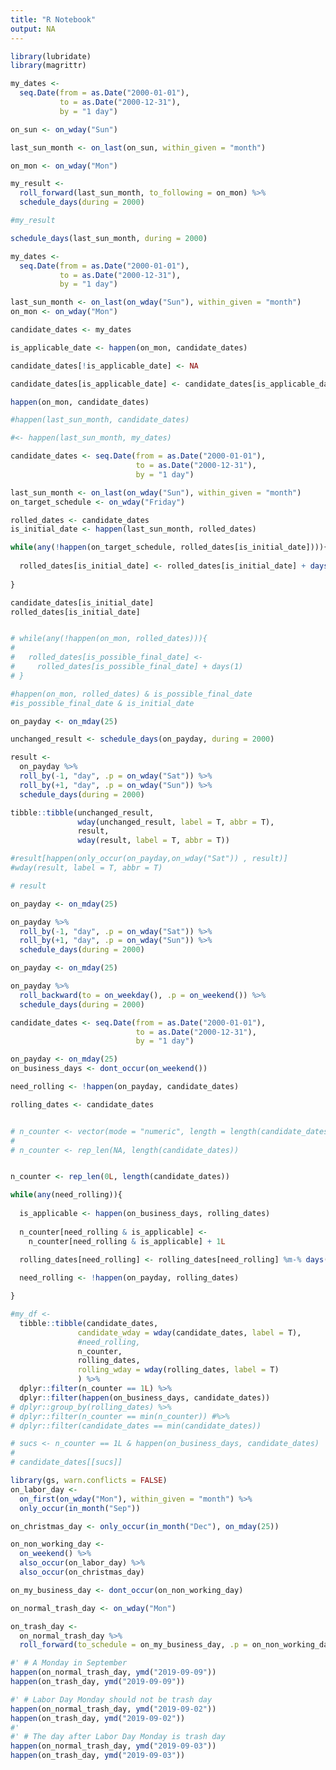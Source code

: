 ```yaml
---
title: "R Notebook"
output: NA
---
```


 

```r
library(lubridate)
library(magrittr)
```

```r
my_dates <- 
  seq.Date(from = as.Date("2000-01-01"),
           to = as.Date("2000-12-31"),
           by = "1 day")

on_sun <- on_wday("Sun")

last_sun_month <- on_last(on_sun, within_given = "month")

on_mon <- on_wday("Mon")

my_result <- 
  roll_forward(last_sun_month, to_following = on_mon) %>% 
  schedule_days(during = 2000)

#my_result

schedule_days(last_sun_month, during = 2000)
```

```r
my_dates <- 
  seq.Date(from = as.Date("2000-01-01"),
           to = as.Date("2000-12-31"),
           by = "1 day")

last_sun_month <- on_last(on_wday("Sun"), within_given = "month")
on_mon <- on_wday("Mon")

candidate_dates <- my_dates

is_applicable_date <- happen(on_mon, candidate_dates)

candidate_dates[!is_applicable_date] <- NA

candidate_dates[is_applicable_date] <- candidate_dates[is_applicable_date] - days(1)

happen(on_mon, candidate_dates)

#happen(last_sun_month, candidate_dates)

#<- happen(last_sun_month, my_dates)
```

```r
candidate_dates <- seq.Date(from = as.Date("2000-01-01"),
                            to = as.Date("2000-12-31"),
                            by = "1 day")

last_sun_month <- on_last(on_wday("Sun"), within_given = "month")
on_target_schedule <- on_wday("Friday")

rolled_dates <- candidate_dates
is_initial_date <- happen(last_sun_month, rolled_dates)

while(any(!happen(on_target_schedule, rolled_dates[is_initial_date]))){
  
  rolled_dates[is_initial_date] <- rolled_dates[is_initial_date] + days(1)
  
}

candidate_dates[is_initial_date]
rolled_dates[is_initial_date]


# while(any(!happen(on_mon, rolled_dates))){
#   
#   rolled_dates[is_possible_final_date] <- 
#     rolled_dates[is_possible_final_date] + days(1)
# }

#happen(on_mon, rolled_dates) & is_possible_final_date
#is_possible_final_date & is_initial_date

```

```r
on_payday <- on_mday(25)

unchanged_result <- schedule_days(on_payday, during = 2000)

result <- 
  on_payday %>% 
  roll_by(-1, "day", .p = on_wday("Sat")) %>% 
  roll_by(+1, "day", .p = on_wday("Sun")) %>% 
  schedule_days(during = 2000) 

tibble::tibble(unchanged_result, 
               wday(unchanged_result, label = T, abbr = T),
               result, 
               wday(result, label = T, abbr = T))

#result[happen(only_occur(on_payday,on_wday("Sat")) , result)]
#wday(result, label = T, abbr = T)

# result
```

```r
on_payday <- on_mday(25)

on_payday %>% 
  roll_by(-1, "day", .p = on_wday("Sat")) %>% 
  roll_by(+1, "day", .p = on_wday("Sun")) %>% 
  schedule_days(during = 2000) 
```

```r
on_payday <- on_mday(25)

on_payday %>% 
  roll_backward(to = on_weekday(), .p = on_weekend()) %>% 
  schedule_days(during = 2000)
```

```r
candidate_dates <- seq.Date(from = as.Date("2000-01-01"),
                            to = as.Date("2000-12-31"),
                            by = "1 day")

on_payday <- on_mday(25)
on_business_days <- dont_occur(on_weekend())

need_rolling <- !happen(on_payday, candidate_dates)

rolling_dates <- candidate_dates


# n_counter <- vector(mode = "numeric", length = length(candidate_dates))
# 
# n_counter <- rep_len(NA, length(candidate_dates))


n_counter <- rep_len(0L, length(candidate_dates))

while(any(need_rolling)){
  
  is_applicable <- happen(on_business_days, rolling_dates)
  
  n_counter[need_rolling & is_applicable] <-
    n_counter[need_rolling & is_applicable] + 1L

  rolling_dates[need_rolling] <- rolling_dates[need_rolling] %m-% days(1)
  
  need_rolling <- !happen(on_payday, rolling_dates)

}

#my_df <-
  tibble::tibble(candidate_dates,
               candidate_wday = wday(candidate_dates, label = T),
               #need_rolling,
               n_counter,
               rolling_dates,
               rolling_wday = wday(rolling_dates, label = T)
               ) %>%
  dplyr::filter(n_counter == 1L) %>%
  dplyr::filter(happen(on_business_days, candidate_dates))
# dplyr::group_by(rolling_dates) %>%
# dplyr::filter(n_counter == min(n_counter)) #%>%
# dplyr::filter(candidate_dates == min(candidate_dates))

# sucs <- n_counter == 1L & happen(on_business_days, candidate_dates)
# 
# candidate_dates[[sucs]]
```


```r
library(gs, warn.conflicts = FALSE)
on_labor_day <- 
  on_first(on_wday("Mon"), within_given = "month") %>% 
  only_occur(in_month("Sep"))

on_christmas_day <- only_occur(in_month("Dec"), on_mday(25))

on_non_working_day <- 
  on_weekend() %>% 
  also_occur(on_labor_day) %>% 
  also_occur(on_christmas_day)

on_my_business_day <- dont_occur(on_non_working_day)

on_normal_trash_day <- on_wday("Mon")

on_trash_day <- 
  on_normal_trash_day %>% 
  roll_forward(to_schedule = on_my_business_day, .p = on_non_working_day)

#' # A Monday in September
happen(on_normal_trash_day, ymd("2019-09-09"))
happen(on_trash_day, ymd("2019-09-09"))

#' # Labor Day Monday should not be trash day
happen(on_normal_trash_day, ymd("2019-09-02"))
happen(on_trash_day, ymd("2019-09-02"))
#'
#' # The day after Labor Day Monday is trash day
happen(on_normal_trash_day, ymd("2019-09-03"))
happen(on_trash_day, ymd("2019-09-03"))
```

